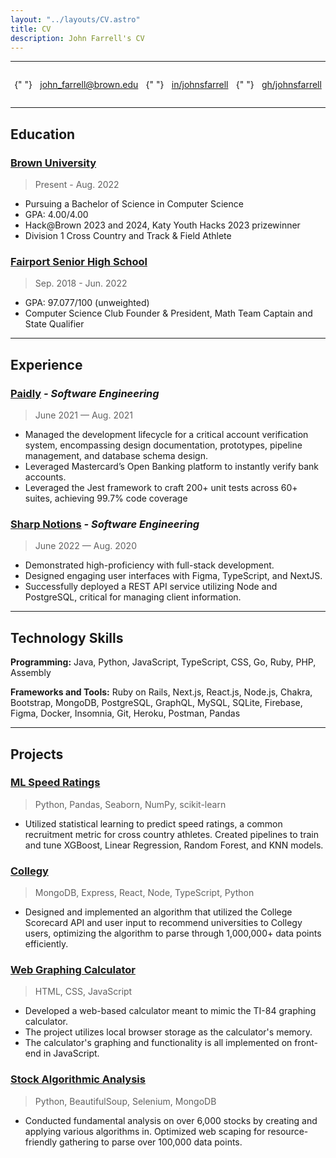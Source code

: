```yaml
---
layout: "../layouts/CV.astro"
title: CV
description: John Farrell's CV
---
```


<hr />

<div style="display: flex; justify-content: space-around;align-items: center;flex-wrap: wrap;">

{" "}

[john_farrell@brown.​edu](mailto:john_farrell@brown.​edu)

{" "}

[in/johnsfarrell](https://linkedin.com/in/johnsfarrell)

{" "}

[gh/johnsfarrell](https://github.com/johnsfarrell)

</div>

<hr />

<div class="info">

## Education

### [Brown University](https://www.brown.edu)

> Present - Aug. 2022

- Pursuing a Bachelor of Science in Computer Science
- GPA: 4.00/4.00
- Hack@Brown 2023 and 2024, Katy Youth Hacks 2023 prizewinner
- Division 1 Cross Country and Track & Field Athlete

### [Fairport Senior High School](https://www.fairport.edu)

> Sep. 2018 - Jun. 2022

- GPA: 97.077/100 (unweighted)
- Computer Science Club Founder & President, Math Team Captain and State Qualifier

<hr />

## Experience

### [Paidly](https://paidly.com) _- Software Engineering_

> June 2021 — Aug. 2021

- Managed the development lifecycle for a critical account verification system, encompassing design documentation, prototypes, pipeline management, and database schema design.
- Leveraged Mastercard’s Open Banking platform to instantly verify bank accounts.
- Leveraged the Jest framework to craft 200+ unit tests across 60+ suites, achieving 99.7% code coverage

### [Sharp Notions](https://sharpnotions.com) _- Software Engineering_

> June 2022 — Aug. 2020

- Demonstrated high-proficiency with full-stack development.
- Designed engaging user interfaces with Figma, TypeScript, and NextJS.
- Successfully deployed a REST API service utilizing Node and PostgreSQL, critical for managing client information.

<hr />

## Technology Skills

**Programming:** Java, Python, JavaScript, TypeScript, CSS, Go, Ruby, PHP, Assembly

**Frameworks and Tools:** Ruby on Rails, Next.js, React.js, Node.js, Chakra, Bootstrap, MongoDB, PostgreSQL, GraphQL, MySQL, SQLite, Firebase, Figma, Docker, Insomnia, Git, Heroku, Postman, Pandas

<hr />

## Projects

### [ML Speed Ratings](https://github.com/johnsfarrell/speed-ratings)

> Python, Pandas, Seaborn, NumPy, scikit-learn

- Utilized statistical learning to predict speed ratings, a common recruitment metric for cross country athletes.
  Created pipelines to train and tune XGBoost, Linear Regression, Random Forest, and KNN models.

### [Collegy](https://collegy.org)

> MongoDB, Express, React, Node, TypeScript, Python

- Designed and implemented an algorithm that
  utilized the College Scorecard API and user input to recommend
  universities to Collegy users, optimizing the algorithm to parse through
  1,000,000+ data points efficiently.

### [Web Graphing Calculator](https://calcproject.com)

> HTML, CSS, JavaScript

- Developed a web-based calculator meant to mimic the TI-84 graphing calculator.
- The project utilizes local browser storage as the calculator's memory.
- The calculator's graphing and functionality is all implemented on front-end in JavaScript.

### [Stock Algorithmic Analysis](https://github.com/johnsfarrell/analysis-proj)

> Python, BeautifulSoup, Selenium, MongoDB

- Conducted fundamental analysis on over 6,000 stocks by creating and
  applying various algorithms in. Optimized web scaping for resource-friendly gathering to parse over
  100,000 data points.

</div>
